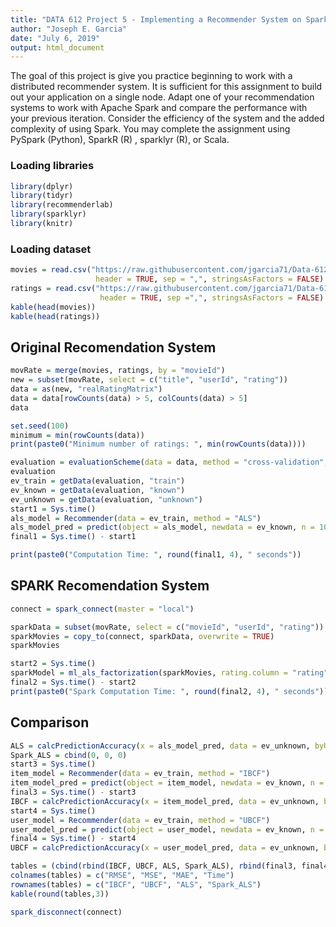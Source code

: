 ---
title: "DATA 612 Project 5 - Implementing a Recommender System on Spark"
author: "Joseph E. Garcia"
date: "July 6, 2019"
output: html_document
---
The goal of this project is give you practice beginning to work with a distributed recommender system.
It is sufficient for this assignment to build out your application on a single node.
Adapt one of your recommendation systems to work with Apache Spark and compare the
performance with your previous iteration. Consider the efficiency of the system and the added
complexity of using Spark. You may complete the assignment using PySpark (Python), SparkR (R) ,
sparklyr (R), or Scala.


### Loading libraries
```{r results='hide', message=FALSE, warning=FALSE}
library(dplyr)
library(tidyr)
library(recommenderlab)
library(sparklyr)
library(knitr)
```

### Loading dataset
```{r}
movies = read.csv("https://raw.githubusercontent.com/jgarcia71/Data-612-Projects-and-Assignments-Summer-2019/master/Project%20%235/movies.csv", 
                   header = TRUE, sep = ",", stringsAsFactors = FALSE)
ratings = read.csv("https://raw.githubusercontent.com/jgarcia71/Data-612-Projects-and-Assignments-Summer-2019/master/Project%20%235/ratings.csv", 
                    header = TRUE, sep =",", stringsAsFactors = FALSE)
kable(head(movies))
kable(head(ratings))
```

## Original Recomendation System

```{r}
movRate = merge(movies, ratings, by = "movieId")
new = subset(movRate, select = c("title", "userId", "rating"))
data = as(new, "realRatingMatrix")
data = data[rowCounts(data) > 5, colCounts(data) > 5]
data
```

```{r}
set.seed(100)
minimum = min(rowCounts(data))
print(paste0("Minimum number of ratings: ", min(rowCounts(data))))
```

```{r}
evaluation = evaluationScheme(data = data, method = "cross-validation", k = 10, given = 5, goodRating = 3.5)
evaluation
ev_train = getData(evaluation, "train")
ev_known = getData(evaluation, "known")
ev_unknown = getData(evaluation, "unknown")
start1 = Sys.time()
als_model = Recommender(data = ev_train, method = "ALS")
als_model_pred = predict(object = als_model, newdata = ev_known, n = 10, type = "ratings")
final1 = Sys.time() - start1
```


```{r}
print(paste0("Computation Time: ", round(final1, 4), " seconds"))
```

## SPARK Recomendation System

```{r}
connect = spark_connect(master = "local")
```


```{r}
sparkData = subset(movRate, select = c("movieId", "userId", "rating"))
sparkMovies = copy_to(connect, sparkData, overwrite = TRUE)
sparkMovies
```

```{r}
start2 = Sys.time()
sparkModel = ml_als_factorization(sparkMovies, rating.column = "rating", user.column = "userId", item.column = "movieId", iter.max = 5)
final2 = Sys.time() - start2
print(paste0("Spark Computation Time: ", round(final2, 4), " seconds"))
```


## Comparison

```{r}

ALS = calcPredictionAccuracy(x = als_model_pred, data = ev_unknown, byUser = FALSE)
Spark_ALS = cbind(0, 0, 0)
start3 = Sys.time()
item_model = Recommender(data = ev_train, method = "IBCF")
item_model_pred = predict(object = item_model, newdata = ev_known, n = 10, type = "ratings")
final3 = Sys.time() - start3
IBCF = calcPredictionAccuracy(x = item_model_pred, data = ev_unknown, byUser = FALSE)
start4 = Sys.time()
user_model = Recommender(data = ev_train, method = "UBCF")
user_model_pred = predict(object = user_model, newdata = ev_known, n = 10, type = "ratings")
final4 = Sys.time() - start4
UBCF = calcPredictionAccuracy(x = user_model_pred, data = ev_unknown, byUser = FALSE)
```

```{r}
tables = (cbind(rbind(IBCF, UBCF, ALS, Spark_ALS), rbind(final3, final4, final1, final2)))
colnames(tables) = c("RMSE", "MSE", "MAE", "Time")
rownames(tables) = c("IBCF", "UBCF", "ALS", "Spark_ALS")
kable(round(tables,3))
```

```{r}
spark_disconnect(connect)
```









